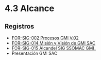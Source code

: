 # 4.3 Alcance

## Registros

- [FOR-SIG-002 Procesos GMI V.02](https://gmiperu.sharepoint.com/:b:/r/sites/ESTRUCTURASIGGMI/Documentos%20compartidos/ESTRUCTURA%20SIG%20GMI/4.3%20ALCANCE/3.%20Registros/FOR-SIG-002%20Procesos%20GMI%20V.02.pdf?csf=1&web=1&e=9XQNu1)
- [FOR-SIG-014 Misión y Visión de GMI SAC](https://gmiperu.sharepoint.com/:b:/r/sites/ESTRUCTURASIGGMI/Documentos%20compartidos/ESTRUCTURA%20SIG%20GMI/4.3%20ALCANCE/3.%20Registros/FOR-SIG-014%20Misi%C3%B3n%20y%20Visi%C3%B3n%20de%20GMI%20SAC.pdf?csf=1&web=1&e=JPVGYc)
- [FOR-SIG-015 Alcandel SIG SSOMAC GMI_](https://gmiperu.sharepoint.com/:b:/r/sites/ESTRUCTURASIGGMI/Documentos%20compartidos/ESTRUCTURA%20SIG%20GMI/4.3%20ALCANCE/3.%20Registros/FOR-SIG-015%20Alcandel%20SIG%20SSOMAC%20GMI_.pdf?csf=1&web=1&e=U6upIf)
- Presentación GMI SAC

